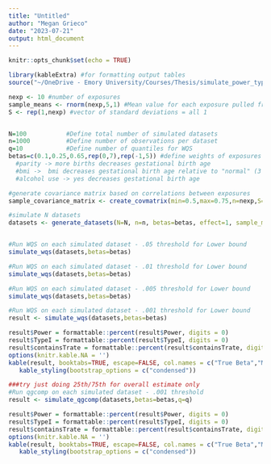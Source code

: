 ```yaml
---
title: "Untitled"
author: "Megan Grieco"
date: "2023-07-21"
output: html_document
---
```


```r
knitr::opts_chunk$set(echo = TRUE)

library(kableExtra) #for formatting output tables
source("~/OneDrive - Emory University/Courses/Thesis/simulate_power_typeI_source.R") #functions
```


```r
nexp <- 10 #number of exposures
sample_means <- rnorm(nexp,5,1) #Mean value for each exposure pulled from normal distribution
S <- rep(1,nexp) #vector of standard deviations = all 1


N=100           #Define total number of simulated datasets
n=1000          #Define number of observations per dataset
q=10            #Define number of quantiles for WQS
betas=c(0.1,0.25,0.65,rep(0,7),rep(-1,5)) #define weights of exposures and covariate effects
  #parity -> more births decreases gestational birth age
  #bmi ->  bmi decreases gestational birth age relative to "normal" (3 dummy vars)
  #alcohol use -> yes decreases gestational birth age

#generate covariance matrix based on correlations between exposures
sample_covariance_matrix <- create_covmatrix(min=0.5,max=0.75,n=nexp,S=S)

#simulate N datasets
datasets <- generate_datasets(N=N, n=n, betas=betas, effect=1, sample_means=sample_means, sample_covariance_matrix=sample_covariance_matrix, sd=1)



```

```r
#Run WQS on each simulated dataset - .05 threshold for Lower bound
simulate_wqs(datasets,betas=betas)

```

```r
#Run WQS on each simulated dataset - .01 threshold for Lower bound
simulate_wqs(datasets,betas=betas)

```
```r
#Run WQS on each simulated dataset - .005 threshold for Lower bound
simulate_wqs(datasets,betas=betas)

```
```r
#Run WQS on each simulated dataset - .001 threshold for Lower bound
result <- simulate_wqs(datasets,betas=betas) 

result$Power = formattable::percent(result$Power, digits = 0) 
result$TypeI = formattable::percent(result$TypeI, digits = 0) 
result$containsTrate = formattable::percent(result$containsTrate, digits = 0) 
options(knitr.kable.NA = '')
kable(result, booktabs=TRUE, escape=FALSE, col.names = c("True Beta","Mean Estimate","Power","Type I error","CIs with true value") ) %>% 
   kable_styling(bootstrap_options = c("condensed"))

```

```r
###try just doing 25th/75th for overall estimate only
#Run qgcomp on each simulated dataset - .001 threshold
result <- simulate_qgcomp(datasets,betas=betas,q=q)

result$Power = formattable::percent(result$Power, digits = 0) 
result$TypeI = formattable::percent(result$TypeI, digits = 0) 
result$containsTrate = formattable::percent(result$containsTrate, digits = 0) 
options(knitr.kable.NA = '')
kable(result, booktabs=TRUE, escape=FALSE, col.names = c("True Beta","Mean Estimate","Power","Type I error","CIs with true value") ) %>% 
   kable_styling(bootstrap_options = c("condensed"))

```


